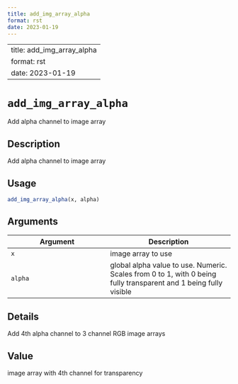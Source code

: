 ```yaml
--- 
title: add_img_array_alpha 
format: rst 
date: 2023-01-19 
--- 
```

--- 
title: add_img_array_alpha 
format: rst 
date: 2023-01-19 
--- 
# `add_img_array_alpha`

Add alpha channel to image array


## Description

Add alpha channel to image array


## Usage

```r
add_img_array_alpha(x, alpha)
```


## Arguments

Argument      |Description
------------- |----------------
`x`     |     image array to use
`alpha`     |     global alpha value to use. Numeric. Scales from 0 to 1, with 0 being fully transparent and 1 being fully visible


## Details

Add 4th alpha channel to 3 channel RGB image arrays


## Value

image array with 4th channel for transparency



